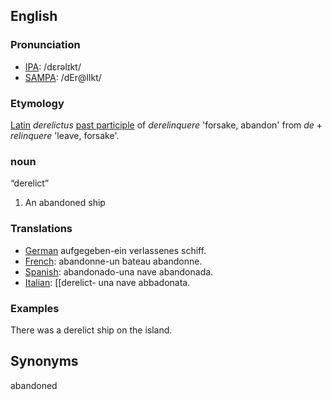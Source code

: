 ==English==
===Pronunciation===
*[[w:IPA|IPA]]: /dɛrəlɪkt/
*[[w:SAMPA|SAMPA]]: /dEr@lIkt/
===Etymology===
[[Latin]] ''derelictus'' [[past participle]] of ''derelinquere'' 'forsake, abandon' from ''de'' + ''relinquere'' 'leave, forsake'.

=== noun ===


“derelict”

#An abandoned ship

=== Translations ===
*[[German]] aufgegeben-ein verlassenes schiff.
*[[French]]: abandonne-un bateau abandonne.
*[[Spanish]]: abandonado-una nave abandonada.
*[[Italian]]: [[derelict- una nave abbadonata.



===Examples===
There was a derelict ship on the island.

==Synonyms==
abandoned